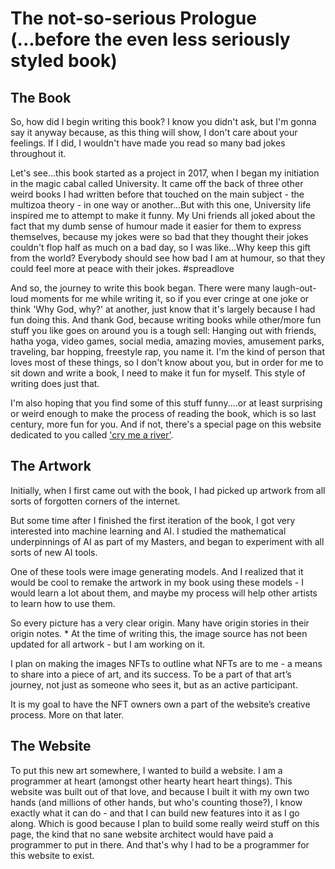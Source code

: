 # The not-so-serious Prologue (...before the even less seriously styled book)

## The Book

So, how did I begin writing this book? I know you didn't ask, but I'm gonna say it anyway because, as this thing will show, I don't care about your feelings. If I did, I wouldn't have made you read so many bad jokes throughout it.

Let's see...this book started as a project in 2017, when I began my initiation in the magic cabal called University. It came off the back of three other weird books I had written before that touched on the main subject - the multizoa theory - in one way or another...But with this one, University life inspired me to attempt to make it funny. My Uni friends all joked about the fact that my dumb sense of humour made it easier for them to express themselves, because my jokes were so bad that they thought their jokes couldn't flop half as much on a bad day, so I was like...Why keep this gift from the world? Everybody should see how bad I am at humour, so that they could feel more at peace with their jokes. #spreadlove

And so, the journey to write this book began. There were many laugh-out-loud moments for me while writing it, so if you ever cringe at one joke or think 'Why God, why?' at another,  just know that it's largely because I had fun doing this. And thank God, because writing books while other/more fun stuff you like goes on around you is a tough sell:  Hanging out with friends, hatha yoga, video games, social media, amazing movies, amusement parks, traveling, bar hopping, freestyle rap, you name it. I'm the kind of person that loves most of these things, so I don't know about you, but in order for me to sit down and write a book, I need to make it fun for myself. This style of writing does just that.

I'm also hoping that you find some of this stuff funny....or at least surprising or weird enough to make the process of reading the book, which is so last century, more fun for you. And if not, there's a special page on this website dedicated to you called ['cry me a river'](https://www.youtube.com/watch?v=dQw4w9WgXcQ).

## The Artwork

Initially, when I first came out with the book, I had picked up artwork from all sorts of forgotten corners of the internet.

But some time after I finished the first iteration of the book, I got very interested into machine learning and AI. I studied the mathematical underpinnings of AI as part of my Masters, and began to experiment with all sorts of new AI tools.

One of these tools were image generating models. And I realized that it would be cool to remake the artwork in my book using these models - I would learn a lot about them, and maybe my process will help other artists to learn how to use them.

So every picture has a very clear origin. Many have origin stories in their origin notes. * At the time of writing this, the image source has not been updated for all artwork - but I am working on it.

I plan on making the images NFTs to outline what NFTs are to me - a means to share into a piece of art, and its success. To be a part of that art’s journey, not just as someone who sees it, but as an active participant.

It is my goal to have the NFT owners own a part of the website’s creative process. More on that later.

## The Website

To put this new art somewhere, I wanted to build a website. I am a programmer at heart (amongst other hearty heart heart things).  This website was built out of that love, and because I built it with my own two hands (and millions of other hands, but who's counting those?), I know exactly what it can do - and that I can build new features into it as I go along. Which is good because I plan to build some really weird stuff on this page, the kind that no sane website architect would have paid a programmer to put in there. And that's why I had to be a programmer for this website to exist.